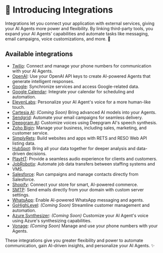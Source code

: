 # 🧩 Introducing Integrations

Integrations let you connect your application with external services, giving your AI Agents more power and flexibility. By linking third-party tools, you expand your AI Agents' capabilities and automate tasks like messaging, email campaigns, voice customizations, and more. 🚀

## Available integrations

- [Twilio](../integrations/types/twilio): Connect and manage your phone numbers for communication with your AI Agents.
- [OpenAI](../integrations/types/gpt): Use your OpenAI API keys to create AI-powered Agents that generate intelligent responses.
- [Google](../integrations/types/google): Synchronize services and access Google-related data.
- [Google Calendar](../integrations/types/calender): Integrate your calendar for scheduling and automation.
- [ElevenLabs](../integrations/types/elevenlabs): Personalize your AI Agent's voice for a more human-like touch.
- [Cartesia AI](../integrations/types/cartesia): *(Coming Soon)* Bring advanced AI models into your Agents.
- [Sendgrid](../integrations/types/sendgrid): Automate your email campaigns for seamless delivery.
- [Deepgram AI](../integrations/types/deepgram): Customize voices using Deepgram AI's speech synthesis.
- [Zoho Bigin](../integrations/types/zoho): Manage your business, including sales, marketing, and customer service.
- [SimplyRets](../integrations/types/simply): Build websites and apps with RETS and RESO Web API listing data.
- [HubSpot](../integrations/types/hubspot): Bring all your data together for deeper analysis and data-driven decisions.
- [PlayHT](../integrations/types/ayht): Provide a seamless audio experience for clients and customers.
- [JobRobotix](../integrations/types/jobrob): Automate job data transfers between staffing systems and VMS.
- [Salesforce](../integrations/types/salesforce): Run campaigns and manage contacts directly from Salesforce.
- [Shopify](../integrations/types/shopify): Connect your store for smart, AI-powered commerce.
- [SMTP](../integrations/types/smtp): Send emails directly from your domain with custom server settings.
- [WhatsApp](../integrations/types/whatsapp): Enable AI-powered WhatsApp messaging and agents.
- [GoHighLevel](../integrations/types/gohighlevel): *(Coming Soon)* Streamline customer management and automation.
- [Azure Synthesizer](#): *(Coming Soon)* Customize your AI Agent's voice using Azure's synthesizing capabilities.
- [Vonage](#): *(Coming Soon)* Manage and use your phone numbers with your Agents.

These integrations give you greater flexibility and power to automate communication, gain AI-driven insights, and personalize your AI Agents. ✨
